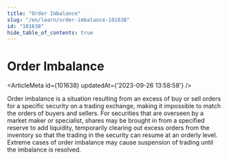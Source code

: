 ```yaml
---
title: "Order Imbalance"
slug: "/en/learn/order-imbalance-101638"
id: "101638"
hide_table_of_contents: true
---
```



# Order Imbalance

<ArticleMeta id={101638} updatedAt={'2023-09-26 13:58:58'} />
<div className='border-solid border-b border-t-0 my-4 border-[var(--ifm-color-gray-300)]' />

Order imbalance is a situation resulting from an excess of buy or sell orders for a specific security on a trading exchange, making it impossible to match the orders of buyers and sellers. For securities that are overseen by a market maker or specialist, shares may be brought in from a specified reserve to add liquidity, temporarily clearing out excess orders from the inventory so that the trading in the security can resume at an orderly level. Extreme cases of order imbalance may cause suspension of trading until the imbalance is resolved.
